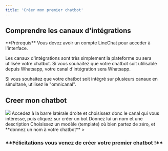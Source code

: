 ```yaml
---
title: 'Créer mon premier chatbot'
---
```

## Comprendre les canaux d'intégrations

<Info>
  **Prérequis** Vous devez avoir un compte LineChat pour acceder à l'interface.
</Info>

Les canaux d'intégrations sont très simplement la plateforme ou sera utilisée votre chatbot. Si vous souhaitez que votre chatbot soit utilisable depuis Whatsapp, votre canal d'intégration sera Whatsapp.

Si vous souhaitez que votre chatbot soit intégré sur plusieurs canaux en simultané, utilisez le "omnicanal".

## Creer mon chatbot

  <img src="https://clickway.fr/wp-content/uploads/2024/03/Untitled-1.png" />

<Steps>
  <Step title="Choisir son canal de déploiement">
    Accedez à la barre latérale droite et choisissez donc le canal qui vous intéresse, puis cliquez sur créer un bot
  </Step>
  <Step title="Configurer le flux de discussion">
    Donnez lui un nom et une description
  </Step>
  <Step title="Choisir un modèle et configurez votre chatbot">
    Choisissez un modèle (template) où bien partez de zéro, et **donnez un nom à votre chatbot**
  </Steps>>
</Steps>

<h3>**Félicitations vous venez de créer votre premier chatbot !**<h3/>